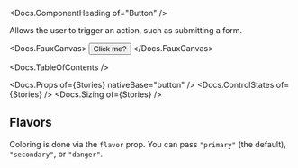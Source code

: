 


<Meta of={Stories} />

<Docs.ComponentHeading of="Button" />

Allows the user to trigger an action, such as submitting a form.

<Docs.FauxCanvas>
  <Button sizer={Button.sizer.medium}>Click me?</Button>
</Docs.FauxCanvas>

<Docs.TableOfContents />

<Docs.Props of={Stories} nativeBase="button" />
<Docs.ControlStates of={Stories} />
<Docs.Sizing of={Stories} />

## Flavors

Coloring is done via the `flavor` prop. You can pass `"primary"` (the default),
`"secondary"`, or `"danger"`.

<Canvas of={Stories.AllFlavors} />
